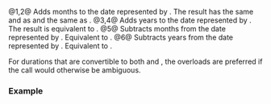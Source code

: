 {{cpp/chrono/title|operator+|operator- {{small|(std::chrono::year_month_weekday_last)}}}}
{{cpp/chrono/year_month_weekday_last/navbar}}
{{dcl begin}}
{{dcl|since=c++20|
constexpr std::chrono::year_month_weekday_last 
    operator+( const std::chrono::year_month_weekday_last&amp; ymwdl,
               const std::chrono::months&amp; dm ) noexcept;
}}
{{dcl|since=c++20|
constexpr std::chrono::year_month_weekday_last 
    operator+( const std::chrono::months&amp; dm, 
               const std::chrono::year_month_weekday_last&amp; ymwdl ) noexcept;
}}
{{dcl|since=c++20|
constexpr std::chrono::year_month_weekday_last
    operator+( const std::chrono::year_month_weekday_last&amp; ymwdl, 
               const std::chrono::years&amp; dy ) noexcept;
}}
{{dcl|since=c++20|
constexpr std::chrono::year_month_weekday_last
    operator+( const std::chrono::years&amp; dy, 
               const std::chrono::year_month_weekday_last&amp; ymwdl ) noexcept;
}}
{{dcl|since=c++20|
constexpr std::chrono::year_month_weekday_last
    operator-( const std::chrono::year_month_weekday_last&amp; ymwdl, 
               const std::chrono::months&amp; dm ) noexcept;
}}
{{dcl|since=c++20|
constexpr std::chrono::year_month_weekday_last 
    operator-( const std::chrono::year_month_weekday_last&amp; ymwdl,
               const std::chrono::years&amp; dy ) noexcept;
}}
{{dcl end}}

@1,2@ Adds {{c|dm.count()}} months to the date represented by {{c|ymwdl}}. The result has the same {{rlpf|accessors|year}} and {{rlpf|accessors|month}} as {{c|std::chrono::year_month(ymwdl.year(), ymwdl.month()) + dm}} and the same {{rlpf|accessors|weekday}} as {{c|ymwdl}}.
@3,4@ Adds {{c|dy.count()}} years to the date represented by {{c|ymwdl}}. The result is equivalent to {{c|std::chrono::year_month_weekday_last(ymwdl.year() + dy, ymwdl.month(), ymwd.weekday_last())}}.
@5@ Subtracts {{c|dm.count()}} months from the date represented by {{c|ymwdl}}. Equivalent to {{c|ymwdl + -dm}}.
@6@ Subtracts {{c|dy.count()}} years from the date represented by {{c|ymwdl}}. Equivalent to {{c|ymwdl + -dy}}.

For durations that are convertible to both {{lc|std::chrono::years}} and {{lc|std::chrono::months}}, the {{tt|years}} overloads {{v|3,4,6}} are preferred if the call would otherwise be ambiguous.

===Example===
{{example
|code=
#include &lt;cassert&gt;
#include &lt;chrono&gt;
using namespace std::chrono;

int main()
{
    constexpr auto ymwdl1{Tuesday[last]/11/2021};
    auto ymwdl2 = ymwdl1;
    ymwdl2 = std::chrono::months(12) + ymwdl2;
    ymwdl2 = ymwdl2 - std::chrono::years(1);
    assert(ymwdl1 == ymwdl2);
}
}}

{{langlinks|es|ja|ru|zh}}